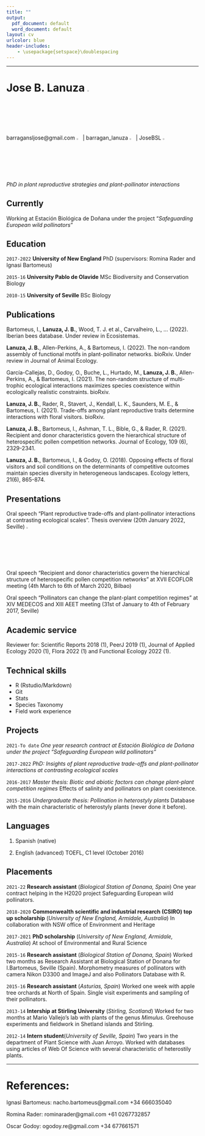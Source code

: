 ```yaml
---
title: ""
output:
  pdf_document: default
  word_document: default
layout: cv
urlcolor: blue
header-includes:
    - \usepackage{setspace}\doublespacing
---
```


-----

\doublespacing

# Jose B. Lanuza [![Image name](Images/ORCID_ID.png){ width=2.5% }](https://orcid.org/0000-0002-0287-409X)


barragansljose@gmail.com [![Image name](Images/gmaillogo.png){ width=2.5% }](barragansljose@gmail.com) | barragan_lanuza [![Image name](Images/twitterlogo.png){ width=2.5% }](https://twitter.com/barragan_lanuza) | JoseBSL [![Image name](Images/gitlogo.png){ width=2.5% }](https://github.com/JoseBSL) 

_PhD in plant reproductive strategies and plant-pollinator interactions_

## Currently

Working at Estación Biológica de Doñana under the project "*Safeguarding European wild pollinators*"

## Education

`2017-2022`
__University of New England__ PhD (supervisors: Romina Rader and Ignasi Bartomeus)

`2015-16`
__University Pablo de Olavide__ MSc Biodiversity and Conservation Biology 

`2010-15`
__University of Seville__ BSc Biology 

## Publications

Bartomeus, I., **Lanuza, J. B.**, Wood, T. J. et al.,  Carvalheiro, L., ... (2022). Iberian bees database. Under review in Ecosistemas.

**Lanuza, J. B.**, Allen-Perkins, A., & Bartomeus, I. (2022). The non-random assembly of functional motifs in plant-pollinator networks. bioRxiv. Under review in Journal of Animal Ecology.

García-Callejas, D., Godoy, O., Buche, L., Hurtado, M., **Lanuza, J. B.**, Allen-Perkins, A., & Bartomeus, I. (2021). The non-random structure of multi-trophic ecological interactions maximizes species coexistence within ecologically realistic constraints. bioRxiv.

**Lanuza, J. B.**, Rader, R., Stavert, J., Kendall, L. K., Saunders, M. E., & Bartomeus, I. (2021). Trade-offs among plant reproductive traits determine interactions with floral visitors. bioRxiv.

**Lanuza, J. B.**, Bartomeus, I., Ashman, T. L., Bible, G., & Rader, R. (2021). Recipient and donor characteristics govern the hierarchical structure of heterospecific pollen competition networks. Journal of Ecology, 109 (6), 2329-2341.

**Lanuza, J. B.**, Bartomeus, I., & Godoy, O. (2018). Opposing effects of floral visitors and soil conditions on the determinants of competitive outcomes maintain species diversity in heterogeneous landscapes. Ecology letters, 21(6), 865-874.

## Presentations

Oral speech "Plant reproductive trade-offs and plant-pollinator interactions at contrasting ecological scales". Thesis overview (20th January 2022, Seville) [![Image name](Images/youtube.png){ width=2.5% }](https://youtu.be/4LBoHABPlKs) 

Oral speech "Recipient and donor characteristics govern the hierarchical structure of heterospecific pollen competition networks" at XVII ECOFLOR meeting (4th March to 6th of March 2020, Bilbao)

Oral speech "Pollinators can change the plant-plant competition regimes" at XIV MEDECOS and XIII AEET meeting (31st of January to 4th of February 2017, Seville)


## Academic service

Reviewer for: Scientific Reports 2018 (1), PeerJ 2019 (1), Journal of Applied Ecology 2020 (1), Flora 2022 (1) and Functional Ecology 2022 (1).

## Technical skills

* R (Rstudio/Markdown)
* Git
* Stats
* Species Taxonomy 
* Field work experience 


## Projects

`2021-To date` *One year research contract at Estación Biológica de Doñana under the project "Safeguarding European wild pollinators" *

`2017-2022` _PhD: Insights of plant reproductive trade-offs and plant-pollinator interactions at contrasting ecological scales_

`2016-2017` _Master thesis: Biotic and abiotic factors can change plant-plant competition regimes_ 
Effects of salinity and pollinators on plant coexistence.  

`2015-2016` _Undergraduate thesis: Pollination in heterostyly plants_
Database with the main characteristic of heterostyly plants (never done it before).


## Languages 

1. Spanish (native)

2. English (advanced) TOEFL, C1 level (October 2016) 


## Placements


`2021-22`
__Research assistant__ (_Biological Station of Donana, Spain_)
One year contract helping in the H2020 project Safeguarding European wild pollinators.
 

`2018-2020`
__Commonwealth scientific and industrial research (CSIRO) top up scholarship__ (_University of New England, Armidale, Australia_) 
In collaboration with NSW office of Environment and Heritage

`2017-2021`
__PhD scholarship__ (_University of New England, Armidale, Australia_)
At school of Environmental and Rural Science

`2015-16`
__Research assistant__ (_Biological Station of Donana, Spain_)
Worked two months as Research Assistant at Biological Station of Donana for I.Bartomeus, Seville (Spain). Morphometry measures of pollinators with camera Nikon D3300 and ImageJ and also Pollinators Database with R. 

`2015-16`
__Research assistant__ (_Asturias, Spain_)
Worked one week with apple tree orchards at North of Spain. Single visit experiments and sampling of their pollinators.

`2013-14`
__Intership at Stirling University__ (_Stirling, Scotland_)
Worked for two months at Mario Vallejo's lab with plants of the genus _Mimulus_. Greehouse experiments and fieldwork in Shetland islands and Stirling.

`2012-14`
__Intern student__(_University of Seville, Spain_)
Two years in the department of Plant Science with Juan Arroyo. Worked with databases using articles of Web Of Science with several characteristic of heterostily plants. 

-----

# References:

Ignasi Bartomeus: nacho.bartomeus@gmail.com  +34 666035040

Romina Rader: rominarader@gmail.com +61 0267732857

Oscar Godoy: ogodoy.re@gmail.com +34 677661571








